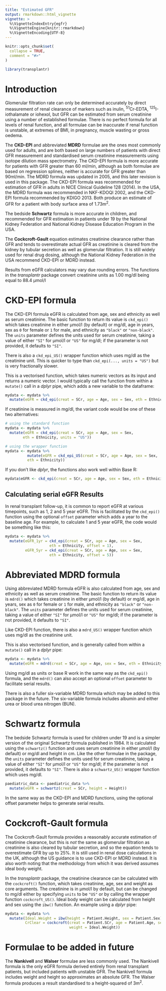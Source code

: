 ```yaml
---
title: "Estimated GFR"
output: rmarkdown::html_vignette
vignette: >
  %\VignetteIndexEntry{egfr}
  %\VignetteEngine{knitr::rmarkdown}
  %\VignetteEncoding{UTF-8}
---
```


```r
knitr::opts_chunk$set(
  collapse = TRUE,
  comment = "#>"
)
```

```r
library(transplantr)
```

# Introduction

Glomerular filtration rate can only be determined accurately by direct measurement of renal clearance of markers such as inulin, ^51^Cr-EDTA, ^125^I-iothalamate or iohexol, but GFR can be estimated from serum creatinine using a number of established formulae. There is no perfect formula for all levels of renal function, and all formulae can be inaccurate if renal function is unstable, at extremes of BMI, in pregnancy, muscle wasting or gross oedema.

The **CKD-EPI** and abbreviated **MDRD** formulae are the ones most commonly used for adults, and are both based on large numbers of patients with direct GFR measurement and standardised serum creatinine measurements using isotope dilution mass spectrometry. The CKD-EPI formula is more accurate for patients with GFR greater than 60 ml/min, although as both formulae are based on regression splines, neither is accurate for GFR greater than 90ml/min. The MDRD formula was updated in 2005, and this later revision is used in this package. The CKD-EPI formula was recommended for estimation of GFR in adults in NICE Clinical Guideline 128 (2014). In the USA, the MDRD formula was recommended in NKF-KDOQI 2002, and the CKD-EPI formula recommended by KDIGO 2013. Both produce an estimate of GFR for a patient with body surface area of 1.73m^2^.

The bedside **Schwartz** formula is more accurate in children, and recommended for GFR estimation in patients under 19 by the National Kidney Federation and National Kidney Disease Education Program in the USA.

The **Cockcroft-Gault** equation estimates creatinine clearance rather than GFR and tends to overestimate actual GFR as creatinine is cleared from the kidney by tubular secretion as well as glomerular filtration. It is still widely used for renal drug dosing, although the National Kidney Federation in the USA recommend CKD-EPI or MDRD instead.

Results from eGFR calculators may vary due rounding errors. The functions in the _transplantr_ package convert creatinine units as 1.00 mg/dl being equal to 88.4 µmol/l

# CKD-EPI formula

The CKD-EPI formula eGFR is calculated from age, sex and ethnicity as well as serum creatinine. The basic function to return its value is `ckd_epi()` which takes creatinine in either µmol/l (by default) or mg/dl, age in years, sex as `0` for female or `1` for male, and ethnicity as `"black"` or `"non-black"`. The `units` parameter defines the units used for serum creatinine, taking a value of either `"SI"` for µmol/l or `"US"` for mg/dl; if the parameter is not provided, it defaults to `"SI"`.

There is also a `ckd_epi_US()` wrapper function which uses mg/dl as the creatinine unit. This is quicker to type than `ckd_epi(..., units = "US")` but is very fractionally slower.

This is a vectorised function, which takes numeric vectors as its input and returns a numeric vector. I would typically call the function from within a `mutate()` call in a _dplyr_ pipe, which adds a new variable to the dataframe:

```r
mydata <- mydata %>%
  mutate(eGFR = ckd_epi(creat = SCr, age = Age, sex = Sex, eth = Ethnicity))
```

If creatinine is measured in mg/dl, the variant code would be one of these two alternatives:

```r
# using the standard function
mydata <- mydata %>%
  mutate(eGFR = ckd_epi(creat = SCr, age = Age, sex = Sex,
        eth = Ethnicity, units = "US"))

# using the wrapper function
mydata <- mydata %>%
          mutate(eGFR = ckd_epi_US(creat = SCr, age = Age, sex = Sex,
          eth = Ethnicity))
```

If you don't like _dplyr_, the functions also work well within Base R:

```r
mydata$eGFR <- ckd_epi(creat = SCr, age = Age, sex = Sex, eth = Ethnicity)
```

## Calculating serial eGFR Results

In renal transplant follow-up, it is common to report eGFR at various timepoints, such as 1, 2 and 5 year eGFR. This is facilitated by the `ckd_epi()` function using the optional `offset` parameter which adds a year to the baseline age. For example, to calculate 1 and 5 year eGFR, the code would be something like this:

```r
mydata <- mydata %>%
  mutate(eGFR_1yr = ckd_epi(creat = SCr, age = Age, sex = Sex,
                    eth = Ethnicity, offset = 1),
         eGFR_5yr = ckd_epi(creat = SCr, age = Age, sex = Sex,
                    eth = Ethnicity, offset = 5))
```

# Abbreviated MDRD formula

Using abbreviated MDRD formula eGFR is also calculated from age, sex and ethnicity as well as serum creatinine. The basic function to return its value is `mdrd()` which takes creatinine in either µmol/l (by default) or mg/dl, age in years, sex as `0` for female or `1` for male, and ethnicity as `"black"` or `"non-black"`. The `units` parameter defines the units used for serum creatinine, taking a value of either `"SI"` for µmol/l or `"US"` for mg/dl; if the parameter is not provided, it defaults to `"SI"`.

Like CKD-EPI function, there is also a `mdrd_US()` wrapper function which uses mg/dl as the creatinine unit.

This is also vectorised function, and is generally called from within a `mutate()` call in a _dplyr_ pipe:

```r
mydata <- mydata %>%
  mutate(eGFR = mdrd(creat = SCr, age = Age, sex = Sex, eth = Ethnicity))
```

Using mg/dl as units or base R work in the same way as the `ckd_epi()` formula, and the `mdrd()` can also accept an optional `offset` parameter to facilitate serial results.

There is also a fuller six-variable MDRD formula which may be added to this package in the future. The six-variable formula includes albumin and either urea or blood urea nitrogen (BUN).

# Schwartz formula

The bedside Schwartz formula is used for children under 19 and is a simpler version of the original Schwartz formula published in 1984. It is calculated using the `schwartz()` function and uses serum creatinine in either µmol/l (by default) or mg/dl and height in cm. Like the other formulae in the package, the `units` parameter defines the units used for serum creatinine, taking a value of either `"SI"` for µmol/l or `"US"` for mg/dl; if the parameter is not provided, it defaults to `"SI"`. There is also a `schwartz_US()` wrapper function which uses mg/dl.

```r
paediatric_data <- paediatric_data %>%
  mutate(eGFR = schwartz(creat = SCr, height = Height))
```

In the same way as the CKD-EPI and MDRD functions, using the optional offset parameter helps to generate serial results.

# Cockcroft-Gault formula

The Cockcroft-Gault formula provides a reasonably accurate estimation of creatinine clearance, but this is _not_ the same as glomerular filtration as creatinine is also cleared by tubular secretion, and so the equation tends to overestimate GFR by up to 25%. It is still used in renal dose calculations in the UK, although the US guidance is to use CKD-EPI or MDRD instead. It is also worth noting that the methodology from which it was derived assumes ideal body weight.

In the _transplantr_ package, the creatinine clearance can be calculated with the `cockcroft()` function, which takes creatinine, age, sex and weight as core arguments. The creatinine is in µmol/l by default, but can be changed to mg/dl either by specifying `units` to be `"US"` or by calling the wrapper function `cockcroft_US()`. Ideal body weight can be calculated from height and sex using the `ibw()` function. An example using a _dplyr_ pipe:

```r
mydata <- mydata %>%
  mutate(Ideal.Weight = ibw(height = Patient.Height, sex = Patient.Sex),
         CrClear = cockcroft(creat = Patient.SCr, age = Patient.Age, sex = Patient.Sex,
                             weight = Ideal.Weight))
```


# Formulae to be added in future

The **Nankivell** and **Walser** formulae are less commonly used. The Nankivell formula is the only eGFR formula derived entirely from renal transplant patients, but included patients with unstable GFR. The Nankivell formula includes weight and height so approximates an absolute GFR. The Walser formula produces a result standardised to a height-squared of 3m^2^.
